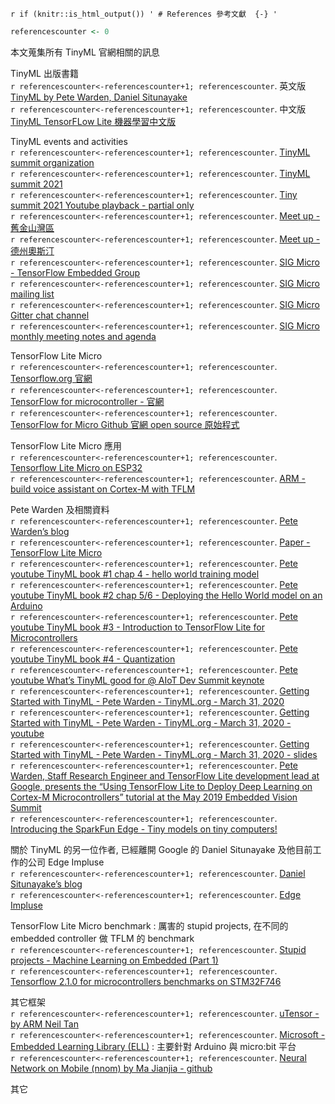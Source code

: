 `r if (knitr::is_html_output()) '
# References 參考文獻  {-}
'`

```r
referencescounter <- 0
```

本文蒐集所有 TinyML 官網相關的訊息

TinyML 出版書籍  
`r referencescounter<-referencescounter+1; referencescounter`. 英文版 [TinyML by Pete Warden, Daniel Situnayake](https://www.oreilly.com/library/view/tinyml/9781492052036/)  
`r referencescounter<-referencescounter+1; referencescounter`. 中文版 [TinyML TensorFLow Lite 機器學習中文版](https://www.books.com.tw/products/0010865580)    


TinyML events and activities  
`r referencescounter<-referencescounter+1; referencescounter`. [TinyML summit organization](https://www.tinymlsummit.org)  
`r referencescounter<-referencescounter+1; referencescounter`. [TinyML summit 2021](https://events.eventee.co/detail/tinyml-summit-2021-7883)  
`r referencescounter<-referencescounter+1; referencescounter`. [Tiny summit 2021 Youtube playback - partial only](https://www.youtube.com/channel/UC9iWqvsWjhowkHWVJquHwkg)  
`r referencescounter<-referencescounter+1; referencescounter`. [Meet up - 舊金山灣區](https://www.meetup.com/tinyML-Enabling-ultra-low-Power-ML-at-the-Edge/)  
`r referencescounter<-referencescounter+1; referencescounter`. [Meet up - 德州奧斯汀](https://www.meetup.com/meetup-group-NoKBhhJK/)    
`r referencescounter<-referencescounter+1; referencescounter`. [SIG Micro - TensorFlow Embedded Group](https://github.com/tensorflow/community/blob/master/sigs/micro/CHARTER.md)  
`r referencescounter<-referencescounter+1; referencescounter`. [SIG Micro mailing list](https://groups.google.com/a/tensorflow.org/forum/#!forum/micro)  
`r referencescounter<-referencescounter+1; referencescounter`. [SIG Micro Gitter chat channel](https://gitter.im/tensorflow/sig-micro)  
`r referencescounter<-referencescounter+1; referencescounter`. [SIG Micro monthly meeting notes and agenda](https://goo.gle/tf-micro-notes)  
  
TensorFlow Lite Micro  
`r referencescounter<-referencescounter+1; referencescounter`. [Tensorflow.org 官網](https://www.tensorflow.org/lite/guide)  
`r referencescounter<-referencescounter+1; referencescounter`. [TensorFlow for microcontroller - 官網](https://www.tensorflow.org/lite/microcontrollers)  
`r referencescounter<-referencescounter+1; referencescounter`. [TensorFlow for Micro Github 官網 open source 原始程式](https://github.com/tensorflow/tensorflow/tree/master/tensorflow/lite/micro)  

TensorFlow Lite Micro 應用  
`r referencescounter<-referencescounter+1; referencescounter`. [Tensorflow Lite Micro on ESP32](https://blog.tensorflow.org/2020/08/announcing-tensorflow-lite-micro-esp32.html)  
`r referencescounter<-referencescounter+1; referencescounter`. [ARM - build voice assistant on Cortex-M  with TFLM](https://developer.arm.com/solutions/machine-learning-on-arm/developer-material/how-to-guides/build-arm-cortex-m-voice-assistant-with-google-tensorflow-lite)  

Pete Warden 及相關資料  
`r referencescounter<-referencescounter+1; referencescounter`. [Pete Warden's blog](https://petewarden.com/?s=tinyml&submit=Search)  
`r referencescounter<-referencescounter+1; referencescounter`. [Paper - TensorFlow Lite Micro](https://arxiv.org/pdf/2010.08678.pdf)  
`r referencescounter<-referencescounter+1; referencescounter`. [Pete youtube TinyML book #1 chap 4 - hello world training model](https://www.youtube.com/watch?v=8N6-WQsxwxA)  
`r referencescounter<-referencescounter+1; referencescounter`. [Pete youtube TinyML book #2 chap 5/6 - Deploying the Hello World model on an Arduino](https://www.youtube.com/watch?v=AfAyHheBk6Y)  
`r referencescounter<-referencescounter+1; referencescounter`. [Pete youtube TinyML book #3 - Introduction to TensorFlow Lite for Microcontrollers](https://www.youtube.com/watch?v=_NcG5estXOU)  
`r referencescounter<-referencescounter+1; referencescounter`. [Pete youtube TinyML book #4 - Quantization](https://www.youtube.com/watch?v=-jBmqY_aFwE)  
`r referencescounter<-referencescounter+1; referencescounter`. [Pete youtube What's TinyML good for \@ AIoT Dev Summit keynote](https://www.youtube.com/watch?v=Wuq2aP5O5Z0)  
`r referencescounter<-referencescounter+1; referencescounter`. [Getting Started with TinyML - Pete Warden - TinyML.org - March 31, 2020](https://forums.tinyml.org/t/getting-started-with-tinyml-pete-warden-march-31-2020/22)  
`r referencescounter<-referencescounter+1; referencescounter`. [Getting Started with TinyML - Pete Warden - TinyML.org - March 31, 2020 - youtube](https://www.youtube.com/watch?v=soOM1F70Boc)  
`r referencescounter<-referencescounter+1; referencescounter`. [Getting Started with TinyML - Pete Warden - TinyML.org - March 31, 2020 - slides](https://cms.tinyml.org/wp-content/uploads/talks2020/tinyML_Talks_200331_Pete_Warden.pdf)  
`r referencescounter<-referencescounter+1; referencescounter`. [Pete Warden, Staff Research Engineer and TensorFlow Lite development lead at Google, presents the "Using TensorFlow Lite to Deploy Deep Learning on Cortex-M Microcontrollers" tutorial at the May 2019 Embedded Vision Summit](https://www.edge-ai-vision.com/2019/06/using-tensorflow-lite-to-deploy-deep-learning-on-cortex-m-microcontrollers-a-presentation-from-google/)  
`r referencescounter<-referencescounter+1; referencescounter`. [Introducing the SparkFun Edge - Tiny models on tiny computers!](https://www.hackster.io/news/introducing-the-sparkfun-edge-34c9eb80a000)  


關於 TinyML 的另一位作者, 已經離開 Google 的 Daniel Situnayake 及他目前工作的公司 Edge Impluse   
`r referencescounter<-referencescounter+1; referencescounter`. [Daniel Situnayake's blog](https://situnayake.com)  
`r referencescounter<-referencescounter+1; referencescounter`. [Edge Impluse](https://docs.edgeimpulse.com/docs/getting-started?fbclid=IwAR10Gtry8NInWcRQfpV1SXSxefwdhUyHbxEJOUe8JsiJGQpR7ecYeTcjW5Y)

TensorFlow Lite Micro benchmark : 厲害的 stupid projects, 在不同的 embedded controller 做 TFLM 的 benchmark  
`r referencescounter<-referencescounter+1; referencescounter`. [Stupid projects - Machine Learning on Embedded (Part 1)](https://www.stupid-projects.com/machine-learning-on-embedded-part-1/)  
`r referencescounter<-referencescounter+1; referencescounter`. [Tensorflow 2.1.0 for microcontrollers benchmarks on STM32F746](https://www.stupid-projects.com/tensorflow-2-1-0-for-microcontrollers-benchmarks-on-stm32f746/)  

其它框架  
`r referencescounter<-referencescounter+1; referencescounter`. [uTensor - by ARM Neil Tan](https://github.com/uTensor/uTensor)  
`r referencescounter<-referencescounter+1; referencescounter`. [Microsoft - Embedded Learning Library (ELL)](https://microsoft.github.io/ELL/) : 主要針對 Arduino 與 micro:bit 平台  
`r referencescounter<-referencescounter+1; referencescounter`. [Neural Network on Mobile (nnom) by Ma Jianjia - github](https://github.com/majianjia/nnom)  

其它  

